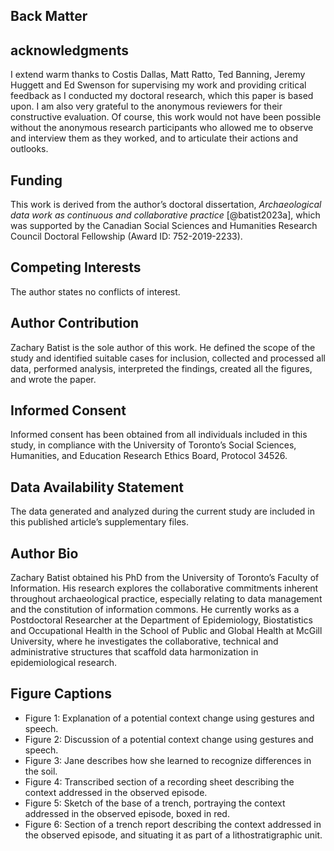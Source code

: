 ::: {.content-hidden}
# Back Matter {.hide}
:::

## acknowledgments {.appendix}
I extend warm thanks to Costis Dallas, Matt Ratto, Ted Banning, Jeremy Huggett and Ed Swenson for supervising my work and providing critical feedback as I conducted my doctoral research, which this paper is based upon.
I am also very grateful to the anonymous reviewers for their constructive evaluation.
Of course, this work would not have been possible without the anonymous research participants who allowed me to observe and interview them as they worked, and to articulate their actions and outlooks.

## Funding {.appendix}
This work is derived from the author's doctoral dissertation, _Archaeological data work as continuous and collaborative practice_ [@batist2023a], which was supported by the Canadian Social Sciences and Humanities Research Council Doctoral Fellowship (Award ID: 752-2019-2233).

## Competing Interests {.appendix}
The author states no conflicts of interest.

## Author Contribution {.appendix}
Zachary Batist is the sole author of this work.
He defined the scope of the study and identified suitable cases for inclusion, collected and processed all data, performed analysis, interpreted the findings, created all the figures, and wrote the paper.

## Informed Consent {.appendix}
Informed consent has been obtained from all individuals included in this study, in compliance with the University of Toronto's Social Sciences, Humanities, and Education Research Ethics Board, Protocol 34526.

## Data Availability Statement {.appendix}
The data generated and analyzed during the current study are included in this published article's supplementary files.

## Author Bio {.appendix}
Zachary Batist obtained his PhD from the University of Toronto's Faculty of Information.
His research explores the collaborative commitments inherent throughout archaeological practice, especially relating to data management and the constitution of information commons.
He currently works as a Postdoctoral Researcher at the Department of Epidemiology, Biostatistics and Occupational Health in the School of Public and Global Health at McGill University, where he investigates the collaborative, technical and administrative structures that scaffold data harmonization in epidemiological research.

## Figure Captions {.appendix}
- Figure 1: Explanation of a potential context change using gestures and speech.
- Figure 2: Discussion of a potential context change using gestures and speech.
- Figure 3: Jane describes how she learned to recognize differences in the soil.
- Figure 4: Transcribed section of a recording sheet describing the context addressed in the observed episode.
- Figure 5: Sketch of the base of a trench, portraying the context addressed in the observed episode, boxed in red.
- Figure 6: Section of a trench report describing the context addressed in the observed episode, and situating it as part of a lithostratigraphic unit.


